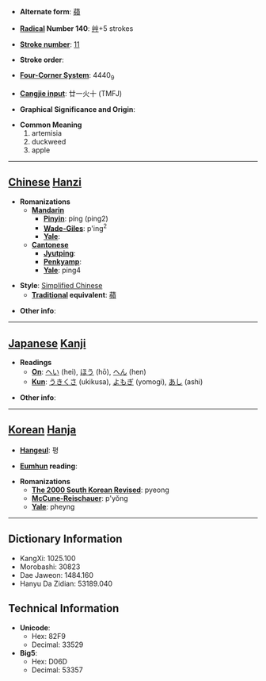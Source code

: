 * '''Alternate form''': [[蘋]]

* '''[[Wiktionary:Chinese radical index| Radical]] Number 140''': [[Wiktionary:Chinese radical index 艸|艸]]+5 strokes

* '''[[Wiktionary:Chinese total strokes index|Stroke number]]''': [[Wiktionary:Chinese total strokes index 11|11]]

* '''Stroke order''': 

* '''[[Wiktionary:Chinese four corner index|Four-Corner System]]''': 4440<sub>9</sub>

* '''[[Wiktionary:Chinese Cangjie index|Cangjie input]]''': 廿一火十 (TMFJ)

* '''Graphical Significance and Origin''': 

* '''Common Meaning'''
*#artemisia
*# duckweed
*# apple


----

== [[Chinese]] [[Hanzi]] ==

* '''Romanizations'''
** '''[[Mandarin]]'''
*** '''[[Pinyin]]''': píng (ping2)
*** '''[[Wade-Giles]]''': p'ing<sup>2</sup>
*** '''[[Yale]]''': 
** '''[[Cantonese]]'''
*** '''[[Jyutping]]''':
*** '''[[Penkyamp]]''': 
*** '''[[Yale]]''': ping4

* '''Style''': [[Simplified Chinese]] 
** '''[[Traditional Chinese|Traditional]] equivalent''': [[蘋]]

* '''Other info''': 

----

== [[Japanese]] [[Kanji]] ==

* '''Readings'''
** '''[[On]]''': [[へい]] (hei), [[ほう]] (hō), [[へん]] (hen)
** '''[[Kun]]''': [[うきくさ]] (ukikusa), [[よもぎ]] (yomogi), [[あし]] (ashi)

* '''Other info''':  

----

== [[Korean]] [[Hanja]] ==

* '''[[Hangeul]]''': 평

* '''[[Eumhun]] reading''': 

* '''Romanizations'''
** '''[[The 2000 South Korean Revised Romanization|The 2000 South Korean Revised]]''': pyeong
** '''[[McCune-Reischauer]]''': p'yŏng
** '''[[Yale]]''': pheyng

----

== Dictionary Information ==

* KangXi: 1025.100
* Morobashi: 30823
* Dae Jaweon: 1484.160
* Hanyu Da Zidian: 53189.040

== Technical Information ==

* '''Unicode''':
** Hex: 82F9
** Decimal: 33529
* '''Big5''':
** Hex: D06D
** Decimal: 53357